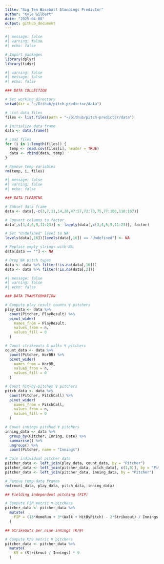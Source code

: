 ```yaml
---
title: "Big Ten Baseball Standings Predictor"
author: "Kyle Gilbert"
date: "2025-04-08"
output: github_document
---
```


```r
#| message: false
#| warning: false
#| echo: false

# Import packages
library(dplyr)
library(tidyr)
```

```r
#| warning: false
#| message: false
#| echo: false

### DATA COLLECTION

# Set working directory
setwd(dir = "~/Github/pitch-predictor/data")

# List data files
files <- list.files(path = "~/Github/pitch-predictor/data")

# Initialize data frame 
data <- data.frame()

# Load files
for (i in 1:length(files)) {
  temp <- read.csv(files[i], header = TRUE)
  data <- rbind(data, temp)
}

# Remove temp variables
rm(temp, i, files)
```

```r
#| message: false
#| warning: false
#| echo: false

### DATA CLEANING

# Subset data frame
data <- data[,-c(3,7,11,14,28,47:57,72:73,75,77:100,110:167)]

# Convert columns to factor
data[,c(3,4,6,9,11:23)] <- lapply(data[,c(3,4,6,9,11:23)], factor)

# Set "Undefined" level to NA
levels(data[,16])[levels(data[,16]) == "Undefined"] <- NA

# Replace empty strings with NA
data[data == ""] <- NA

# Drop NA pitch types
data <- data %>% filter(!is.na(data[,16]))
data <- data %>% filter(!is.na(data[,2]))
```

```r
#| message: false
#| warning: false
#| echo: false

### DATA TRANSFORMATION

# Compute play result counts ∀ pitchers
play_data <- data %>% 
  count(Pitcher, PlayResult) %>% 
  pivot_wider(
    names_from = PlayResult,
    values_from = n,
    values_fill = 0
  )

# Count strikeouts & walks ∀ pitchers
count_data <- data %>% 
  count(Pitcher, KorBB) %>% 
  pivot_wider(
    names_from = KorBB,
    values_from = n,
    values_fill = 0
  )

# Count hit-by-pitches ∀ pitchers
pitch_data <- data %>% 
  count(Pitcher, PitchCall) %>% 
  pivot_wider(
    names_from = PitchCall,
    values_from = n,
    values_fill = 0
  )

# Count innings pitched ∀ pitchers
inning_data <- data %>% 
  group_by(Pitcher, Inning, Date) %>% 
  summarise() %>% 
  ungroup() %>% 
  count(Pitcher, name = "Innings")

# Join individual pitcher data
pitcher_data <- left_join(play_data, count_data, by = "Pitcher")
pitcher_data <- left_join(pitcher_data, pitch_data[, c(1,8)], by = "Pitcher")
pitcher_data <- left_join(pitcher_data, inning_data, by = "Pitcher")

# Remove temp data frames
rm(count_data, play_data, pitch_data, inning_data)

## Fielding independent pitching (FIP)

# Compute FIP metric ∀ pitchers
pitcher_data <- pitcher_data %>% 
  mutate(
    FIP = (13*HomeRun + 3*(Walk + HitByPitch) - 2*Strikeout) / Innings + 4.22
  )

## Strikeouts per nine innings (K/9)

# Compute K/9 metric ∀ pitchers
pitcher_data <- pitcher_data %>% 
  mutate(
    K9 = (Strikeout / Innings) * 9
  )
```


